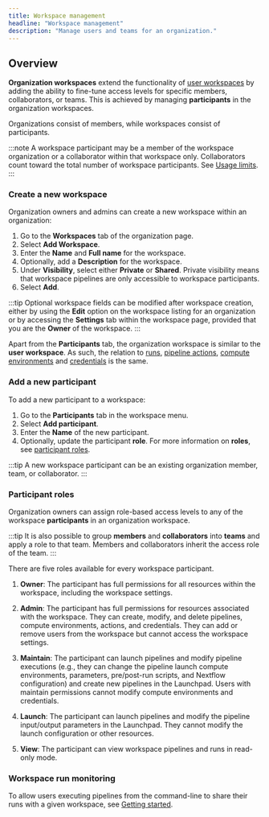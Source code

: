 ```yaml
---
title: Workspace management
headline: "Workspace management"
description: "Manage users and teams for an organization."
---
```


## Overview

**Organization workspaces** extend the functionality of [user workspaces](../getting-started/workspace.mdx) by adding the ability to fine-tune access levels for specific members, collaborators, or teams. This is achieved by managing **participants** in the organization workspaces.

Organizations consist of members, while workspaces consist of participants.

:::note
A workspace participant may be a member of the workspace organization or a collaborator within that workspace only. Collaborators count toward the total number of workspace participants. See [Usage limits](/docs/limits/limits.mdx).
:::

### Create a new workspace

Organization owners and admins can create a new workspace within an organization:

1.  Go to the **Workspaces** tab of the organization page.
1.  Select **Add Workspace**.
1.  Enter the **Name** and **Full name** for the workspace.
1.  Optionally, add a **Description** for the workspace.
1.  Under **Visibility**, select either **Private** or **Shared**. Private visibility means that workspace pipelines are only accessible to workspace participants.
1.  Select **Add**.

:::tip
Optional workspace fields can be modified after workspace creation, either by using the **Edit** option on the workspace listing for an organization or by accessing the **Settings** tab within the workspace page, provided that you are the **Owner** of the workspace.
:::

Apart from the **Participants** tab, the organization workspace is similar to the **user workspace**. As such, the relation to [runs](../launch/launch.mdx), [pipeline actions](../pipeline-actions/overview.mdx), [compute environments](../compute-envs/overview.mdx) and [credentials](../credentials/overview.mdx) is the same.

### Add a new participant

To add a new participant to a workspace:

1.  Go to the **Participants** tab in the workspace menu.
1.  Select **Add participant**.
1.  Enter the **Name** of the new participant.
1.  Optionally, update the participant **role**. For more information on **roles**, see [participant roles](#participant-roles).

:::tip
A new workspace participant can be an existing organization member, team, or collaborator.
:::

### Participant roles

Organization owners can assign role-based access levels to any of the workspace **participants** in an organization workspace.

:::tip
It is also possible to group **members** and **collaborators** into **teams** and apply a role to that team. Members and collaborators inherit the access role of the team.
:::

There are five roles available for every workspace participant.

1.  **Owner**: The participant has full permissions for all resources within the workspace, including the workspace settings.

1.  **Admin**: The participant has full permissions for resources associated with the workspace. They can create, modify, and delete pipelines, compute environments, actions, and credentials. They can add or remove users from the workspace but cannot access the workspace settings.

1.  **Maintain**: The participant can launch pipelines and modify pipeline executions (e.g., they can change the pipeline launch compute environments, parameters, pre/post-run scripts, and Nextflow configuration) and create new pipelines in the Launchpad. Users with maintain permissions cannot modify compute environments and credentials.

1.  **Launch**: The participant can launch pipelines and modify the pipeline input/output parameters in the Launchpad. They cannot modify the launch configuration or other resources.

1.  **View**: The participant can view workspace pipelines and runs in read-only mode.

### Workspace run monitoring

To allow users executing pipelines from the command-line to share their runs with a given workspace, see [Getting started](../getting-started/usage.mdx).
